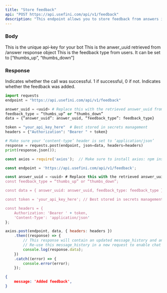 ```yaml
---
title: "Store feedback"
api: "POST https://api.usefini.com/api/v1/feedback"
description: "This endpoint allows you to store feedback from answers in the /answer endpoint"
---
```


### Body

<ParamField body="token" type="string" required="true">
  This is the unique api-key for your bot 
</ParamField>

<ParamField body="answer_uuid" type="string" required="true">
 This is the anwer_uuid retrieved from /answer response object
</ParamField>

<ParamField body="feedback_type" type="string" required="true">
  This is the feedback type from users. It can be set to [“thumbs_up”, “thumbs_down”]
</ParamField>


### Response

<ResponseField name="success" type="number">
  Indicates whether the call was successful. 1 if successful, 0 if not.
</ResponseField>

<ResponseField name="message" type="string">
  Indicates whether the feedback was added.
</ResponseField>


<RequestExample>

```python Example Request- Python
import requests
endpoint = "https://api.usefini.com/api/v1/feedback"

answer_uuid = <uuid> # Replace this with the retrieved answer_uuid from /answer endpoint
feedback_type = “thumbs_up” or “thumbs_down”
data = {“answer_uuid”: answer_uuid, “feedback_type”: feedback_type}

token = "your_api_key_here"  # Best stored in secrets management
headers = {"Authorization": "Bearer " + token}

# Make sure your ‘content-type’ header is set to ‘application/json’
response = requests.post(endpoint, json=data, headers=headers)
print(response.json());
```

```javascript Example Request- Node.js
const axios = require('axios');  // Make sure to install axios: npm install axios

const endpoint = 'https://api.usefini.com/api/v1/feedback';

const answer_uuid = <uuid> # Replace this with the retrieved answer_uuid from /answer endpoint;
const feedback_type = “thumbs_up” or “thumbs_down”;

const data = { answer_uuid: answer_uuid, feedback_type: feedback_type }; 

const token = 'your_api_key_here'; // Best stored in secrets management

const headers = {
    Authorization: 'Bearer ' + token,
    'Content-Type': 'application/json'
};

axios.post(endpoint, data, { headers: headers })
    .then((response) => {
        // This response will contain an updated message_history and an answer.
        // Re-use this message_history in a new request to enable chat mode
        console.log(response.data);
    })
    .catch((error) => {
        console.error(error);
    });
```

</RequestExample>

<ResponseExample>

```json Response
{
    message: 'Added feedback',
}
```

</ResponseExample>
